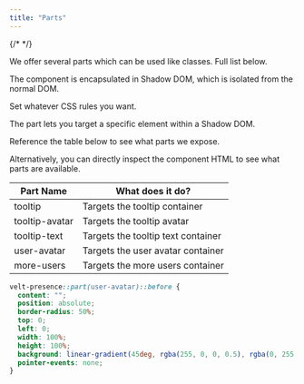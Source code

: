 ```yaml
---
title: "Parts"
---
```

{/* <script>var SUPERFLOW_TOOLBAR_API_KEY="aU1MxKP0rca2UXwKi8bl"; var SUPERFLOW_TOOLBAR_PROJECT_ID="8447060215973283";</script> */}



<Steps>

<Step title="Select the part you want to modify">
We offer several parts which can be used like classes. Full list below.

The component is encapsulated in Shadow DOM, which is isolated from the normal DOM.
</Step>

<Step title="Apply your CSS rules">
Set whatever CSS rules you want.

The part lets you target a specific element within a Shadow DOM.
</Step>

<Step title="Check out the table below">
Reference the table below to see what parts we expose.

Alternatively, you can directly inspect the component HTML to see what parts are available.

| Part Name      | What does it do?                   |
| -------------- | ---------------------------------- |
| tooltip        | Targets the tooltip container      |
| tooltip-avatar | Targets the tooltip avatar         |
| tooltip-text   | Targets the tooltip text container |
| user-avatar    | Targets the user avatar container  |
| more-users     | Targets the more users container   |
</Step>


</Steps>






<RequestExample>

```css Parts
velt-presence::part(user-avatar)::before {
  content: "";
  position: absolute;
  border-radius: 50%;
  top: 0;
  left: 0;
  width: 100%;
  height: 100%;
  background: linear-gradient(45deg, rgba(255, 0, 0, 0.5), rgba(0, 255, 0, 0.5));
  pointer-events: none;
}
```

</RequestExample>
